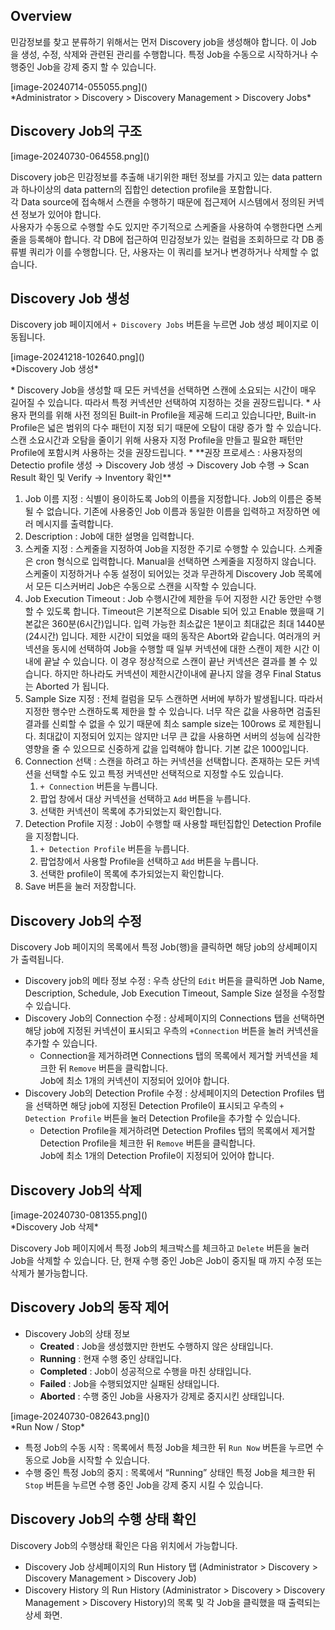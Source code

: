 
## Overview

민감정보를 찾고 분류하기 위해서는 먼저 Discovery job을 생성해야 합니다. 이 Job 을 생성, 수정, 삭제와 관련된 관리를 수행합니다. 특정 Job을 수동으로 시작하거나 수행중인 Job을 강제 중지 할 수 있습니다.
<p align="center">
<div>[image-20240714-055055.png]()</div>
*Administrator &gt; Discovery &gt; Discovery Management &gt; Discovery Jobs*
</p>


## Discovery Job의 구조

<p align="left">
<div>[image-20240730-064558.png]()</div>
</p>

Discovery job은 민감정보를 추출해 내기위한 패턴 정보를 가지고 있는 data pattern과 하나이상의 data pattern의 집합인 detection profile을 포함합니다.<br/>각 Data source에 접속해서 스캔을 수행하기 때문에 접근제어 시스템에서 정의된 커넥션 정보가 있어야 합니다.<br/>사용자가 수동으로 수행할 수도 있지만 주기적으로 스케줄을 사용하여 수행한다면 스케줄을 등록해야 합니다. 각 DB에 접근하여 민감정보가 있는 컬럼을 조회하므로 각 DB 종류별 쿼리가 이를 수행합니다. 단, 사용자는 이 쿼리를 보거나 변경하거나 삭제할 수 없습니다.


## Discovery Job 생성

Discovery job 페이지에서 `+ Discovery Jobs` 버튼을 누르면 Job 생성 페이지로 이동됩니다.
<p align="center">
<div>[image-20241218-102640.png]()</div>
*Discovery Job 생성*
</p>


<Callout type="important">
* Discovery Job을 생성할 때 모든 커넥션을 선택하면 스캔에 소요되는 시간이 매우 길어질 수 있습니다. 따라서 특정 커넥션만 선택하여 지정하는 것을 권장드립니다.
* 사용자 편의를 위해 사전 정의된 Built-in Profile을 제공해 드리고 있습니다만, Built-in Profile은 넓은 범위의 다수 패턴이 지정 되기 때문에 오탐이 대량 증가 할 수 있습니다. 스캔 소요시간과 오탐을 줄이기 위해 사용자 지정 Profile을 만들고 필요한 패턴만 Profile에 포함시켜 사용하는 것을 권장드립니다.
*  **권장 프로세스 : 사용자정의 Detectio profile 생성 → Discovery Job 생성 → Discovery Job 수행 → Scan Result 확인 및 Verify → Inventory 확인** 
</Callout>

1. Job 이름 지정 : 식별이 용이하도록 Job의 이름을 지정합니다. Job의 이름은 중복될 수 없습니다. 기존에 사용중인 Job 이름과 동일한 이름을 입력하고 저장하면 에러 메시지를 출력합니다.
2. Description : Job에 대한 설명을 입력합니다.
3. 스케줄 지정 : 스케줄을 지정하여 Job을 지정한 주기로 수행할 수 있습니다. 스케줄은 cron 형식으로 입력합니다. Manual을 선택하면 스케줄을 지정하지 않습니다. 스케줄이 지정하거나 수동 설정이 되어있는 것과 무관하게 Discovery Job 목록에서 모든 디스커버리 Job은 수동으로 스캔을 시작할 수 있습니다.
4. Job Execution Timeout : Job 수행시간에 제한을 두어 지정한 시간 동안만 수행할 수 있도록 합니다. Timeout은 기본적으로 Disable 되어 있고 Enable 했을때 기본값은 360분(6시간)입니다. 입력 가능한 최소값은 1분이고 최대값은 최대 1440분 (24시간) 입니다. 제한 시간이 되었을 때의 동작은 Abort와 같습니다. 여러개의 커넥션을 동시에 선택하여 Job을 수행할 때 일부 커넥션에 대한 스캔이 제한 시간 이내에 끝날 수 있습니다. 이 경우 정상적으로 스캔이 끝난 커넥션은 결과를 볼 수 있습니다. 하지만 하나라도 커넥션이 제한시간이내에 끝나지 않을 경우 Final Status 는 Aborted 가 됩니다.<br/>
5. Sample Size 지정 : 전체 컬럼을 모두 스캔하면 서버에 부하가 발생됩니다. 따라서 지정한 행수만 스캔하도록 제한을 할 수 있습니다. 너무 작은 값을 사용하면 검출된 결과를 신뢰할 수 없을 수 있기 때문에 최소 sample size는 100rows 로 제한됩니다. 최대값이 지정되어 있지는 않지만 너무 큰 값을 사용하면 서버의 성능에 심각한 영향을 줄 수 있으므로 신중하게 값을 입력해야 합니다. 기본 값은 1000입니다.
6. Connection 선택 : 스캔을 하려고 하는 커넥션을 선택합니다. 존재하는 모든 커넥션을 선택할 수도 있고 특정 커넥션만 선택적으로 지정할 수도 있습니다. 
    1. `+ Connection` 버튼을 누릅니다.
    2. 팝업 창에서 대상 커넥션을 선택하고 `Add` 버튼을 누릅니다. 
    3. 선택한 커넥션이 목록에 추가되었는지 확인합니다. 
7. Detection Profile 지정 : Job이 수행할 때 사용할 패턴집합인 Detection Profile을 지정합니다.
    1. `+ Detection Profile` 버튼을 누릅니다.
    2. 팝업창에서 사용할 Profile을 선택하고 `Add` 버튼을 누릅니다.
    3. 선택한 profile이 목록에 추가되었는지 확인합니다. 
8. Save 버튼을 눌러 저장합니다.


## Discovery Job의 수정

Discovery Job 페이지의 목록에서 특정 Job(행)을 클릭하면 해당 job의 상세페이지가 출력됩니다.

* Discovery job의 메타 정보 수정 : 우측 상단의 `Edit` 버튼을 클릭하면 Job Name, Description, Schedule, Job Execution Timeout, Sample Size 설정을 수정할 수 있습니다.<br/>
* Discovery Job의 Connection 수정 : 상세페이지의 Connections 탭을 선택하면 해당 job에 지정된 커넥션이 표시되고 우측의 `+Connection` 버튼을 눌러 커넥션을 추가할 수 있습니다.
    * Connection을 제거하려면 Connections 탭의 목록에서 제거할 커넥션을 체크한 뒤 `Remove` 버튼을 클릭합니다.<br/>Job에 최소 1개의 커넥션이 지정되어 있어야 합니다. 
* Discovery Job의 Detection Profile 수정 : 상세페이지의 Detection Profiles 탭을 선택하면 해당 job에 지정된 Detection Profile이 표시되고 우측의 `+ Detection Profile` 버튼을 눌러 Detection Profile을 추가할 수 있습니다.  
    * Detection Profile을 제거하려면 Detection Profiles 탭의 목록에서 제거할 Detection Profile을 체크한 뒤 `Remove` 버튼을 클릭합니다.<br/>Job에 최소 1개의 Detection Profile이 지정되어 있어야 합니다. 

## Discovery Job의 삭제

<p align="center">
<div>[image-20240730-081355.png]()</div>
*Discovery Job 삭제*
</p>

Discovery Job 페이지에서 특정 Job의 체크박스를 체크하고 `Delete` 버튼을 눌러 Job을 삭제할 수 있습니다. 단, 현재 수행 중인 Job은 Job이 중지될 때 까지 수정 또는 삭제가 불가능합니다.


## Discovery Job의 동작 제어

* Discovery Job의 상태 정보
    *  **Created**  : Job을 생성했지만 한번도 수행하지 않은 상태입니다.
    *  **Running**  : 현재 수행 중인 상태입니다.
    *  **Completed**  : Job이 성공적으로 수행을 마친 상태입니다.
    *  **Failed**  : Job을 수행되었지만 실패된 상태입니다.
    *  **Aborted**  : 수행 중인 Job을 사용자가 강제로 중지시킨 상태입니다.
<p align="center">
<div>[image-20240730-082643.png]()</div>
*Run Now / Stop*
</p>

* 특정 Job의 수동 시작 : 목록에서 특정 Job을 체크한 뒤 `Run Now` 버튼을 누르면 수동으로 Job을 시작할 수 있습니다.
* 수행 중인 특정 Job의 중지 : 목록에서 “Running” 상태인 특정 Job을 체크한 뒤 `Stop` 버튼을 누르면 수행 중인 Job을 강제 중지 시킬 수 있습니다.


## Discovery Job의 수행 상태 확인

Discovery Job의 수행상태 확인은 다음 위치에서 가능합니다.

* Discovery Job 상세페이지의 Run History 탭 (Administrator &gt; Discovery &gt; Discovery Management &gt; Discovery Job)
* Discovery History 의 Run History (Administrator &gt; Discovery &gt; Discovery Management &gt; Discovery History)의 목록 및 각 Job을 클릭했을 때 출력되는 상세 화면. 



